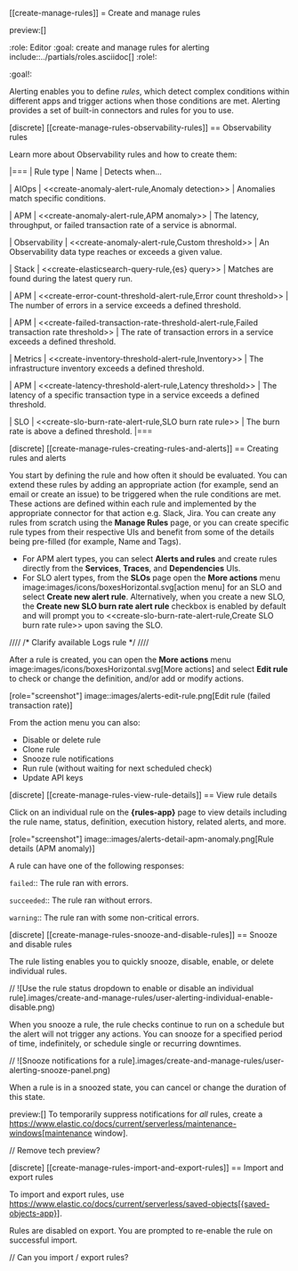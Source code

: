 [[create-manage-rules]]
= Create and manage rules

preview:[]

:role: Editor
:goal: create and manage rules for alerting
include::../partials/roles.asciidoc[]
:role!:

:goal!:

Alerting enables you to define *rules*, which detect complex conditions within different apps and trigger actions when those conditions are met. Alerting provides a set of built-in connectors and rules for you to use.

[discrete]
[[create-manage-rules-observability-rules]]
== Observability rules

Learn more about Observability rules and how to create them:

|===
| Rule type | Name | Detects when...

| AIOps
| <<create-anomaly-alert-rule,Anomaly detection>>
| Anomalies match specific conditions.

| APM
| <<create-anomaly-alert-rule,APM anomaly>>
| The latency, throughput, or failed transaction rate of a service is abnormal.

| Observability
| <<create-anomaly-alert-rule,Custom threshold>>
| An Observability data type reaches or exceeds a given value.

| Stack
| <<create-elasticsearch-query-rule,{es} query>>
| Matches are found during the latest query run.

| APM
| <<create-error-count-threshold-alert-rule,Error count threshold>>
| The number of errors in a service exceeds a defined threshold.

| APM
| <<create-failed-transaction-rate-threshold-alert-rule,Failed transaction rate threshold>>
| The rate of transaction errors in a service exceeds a defined threshold.

| Metrics
| <<create-inventory-threshold-alert-rule,Inventory>>
| The infrastructure inventory exceeds a defined threshold.

| APM
| <<create-latency-threshold-alert-rule,Latency threshold>>
| The latency of a specific transaction type in a service exceeds a defined threshold.

| SLO
| <<create-slo-burn-rate-alert-rule,SLO burn rate rule>>
| The burn rate is above a defined threshold.
|===

[discrete]
[[create-manage-rules-creating-rules-and-alerts]]
== Creating rules and alerts

You start by defining the rule and how often it should be evaluated. You can extend these rules by adding an appropriate action (for example, send an email or create an issue) to be triggered when the rule conditions are met. These actions are defined within each rule and implemented by the appropriate connector for that action e.g. Slack, Jira. You can create any rules from scratch using the **Manage Rules** page, or you can create specific rule types from their respective UIs and benefit from some of the details being pre-filled (for example, Name and Tags).

* For APM alert types, you can select **Alerts and rules** and create rules directly from the **Services**, **Traces**, and **Dependencies** UIs.
* For SLO alert types, from the **SLOs** page open the **More actions** menu image:images/icons/boxesHorizontal.svg[action menu] for an SLO and select **Create new alert rule**. Alternatively, when you create a new SLO, the **Create new SLO burn rate alert rule** checkbox is enabled by default and will prompt you to <<create-slo-burn-rate-alert-rule,Create SLO burn rate rule>> upon saving the SLO.

////
/*
Clarify available Logs rule
*/
////

After a rule is created, you can open the **More actions** menu image:images/icons/boxesHorizontal.svg[More actions] and select **Edit rule** to check or change the definition, and/or add or modify actions.

[role="screenshot"]
image::images/alerts-edit-rule.png[Edit rule (failed transaction rate)]

From the action menu you can also:

* Disable or delete rule
* Clone rule
* Snooze rule notifications
* Run rule (without waiting for next scheduled check)
* Update API keys

[discrete]
[[create-manage-rules-view-rule-details]]
== View rule details

Click on an individual rule on the **{rules-app}** page to view details including the rule name, status, definition, execution history, related alerts, and more.

[role="screenshot"]
image::images/alerts-detail-apm-anomaly.png[Rule details (APM anomaly)]

A rule can have one of the following responses:

`failed`::
The rule ran with errors.

`succeeded`::
The rule ran without errors.

`warning`::
The rule ran with some non-critical errors.

[discrete]
[[create-manage-rules-snooze-and-disable-rules]]
== Snooze and disable rules

The rule listing enables you to quickly snooze, disable, enable, or delete individual rules.

// ![Use the rule status dropdown to enable or disable an individual rule].images/create-and-manage-rules/user-alerting-individual-enable-disable.png)

When you snooze a rule, the rule checks continue to run on a schedule but the
alert will not trigger any actions. You can snooze for a specified period of
time, indefinitely, or schedule single or recurring downtimes.

// ![Snooze notifications for a rule].images/create-and-manage-rules/user-alerting-snooze-panel.png)

When a rule is in a snoozed state, you can cancel or change the duration of
this state.

preview:[]  To temporarily suppress notifications for *all* rules, create a https://www.elastic.co/docs/current/serverless/maintenance-windows[maintenance window].

// Remove tech preview?

[discrete]
[[create-manage-rules-import-and-export-rules]]
== Import and export rules

To import and export rules, use https://www.elastic.co/docs/current/serverless/saved-objects[{saved-objects-app}].

Rules are disabled on export.
You are prompted to re-enable the rule on successful import.

// Can you import / export rules?

